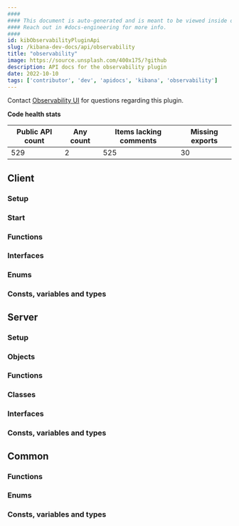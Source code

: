 ```yaml
---
####
#### This document is auto-generated and is meant to be viewed inside our experimental, new docs system.
#### Reach out in #docs-engineering for more info.
####
id: kibObservabilityPluginApi
slug: /kibana-dev-docs/api/observability
title: "observability"
image: https://source.unsplash.com/400x175/?github
description: API docs for the observability plugin
date: 2022-10-10
tags: ['contributor', 'dev', 'apidocs', 'kibana', 'observability']
---
```




Contact [Observability UI](https://github.com/orgs/elastic/teams/observability-ui) for questions regarding this plugin.

**Code health stats**

| Public API count  | Any count | Items lacking comments | Missing exports |
|-------------------|-----------|------------------------|-----------------|
| 529 | 2 | 525 | 30 |

## Client

### Setup
<DocDefinitionList data={[observabilityObj.client.setup]}/>

### Start
<DocDefinitionList data={[observabilityObj.client.start]}/>

### Functions
<DocDefinitionList data={observabilityObj.client.functions}/>

### Interfaces
<DocDefinitionList data={observabilityObj.client.interfaces}/>

### Enums
<DocDefinitionList data={observabilityObj.client.enums}/>

### Consts, variables and types
<DocDefinitionList data={observabilityObj.client.misc}/>

## Server

### Setup
<DocDefinitionList data={[observabilityObj.server.setup]}/>

### Objects
<DocDefinitionList data={observabilityObj.server.objects}/>

### Functions
<DocDefinitionList data={observabilityObj.server.functions}/>

### Classes
<DocDefinitionList data={observabilityObj.server.classes}/>

### Interfaces
<DocDefinitionList data={observabilityObj.server.interfaces}/>

### Consts, variables and types
<DocDefinitionList data={observabilityObj.server.misc}/>

## Common

### Functions
<DocDefinitionList data={observabilityObj.common.functions}/>

### Enums
<DocDefinitionList data={observabilityObj.common.enums}/>

### Consts, variables and types
<DocDefinitionList data={observabilityObj.common.misc}/>

